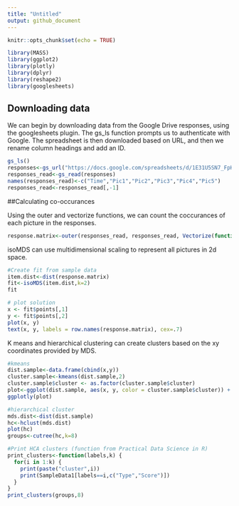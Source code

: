 ```yaml
---
title: "Untitled"
output: github_document
---
```


```r
knitr::opts_chunk$set(echo = TRUE)

library(MASS)
library(ggplot2)
library(plotly)
library(dplyr)
library(reshape2)
library(googlesheets)
```

## Downloading data 

We can begin by downloading data from the Google Drive responses, using the googlesheets plugin. The gs_ls function prompts us to authenticate with Google. The spreadsheet is then downloaded based on URL, and then we rename column headings and add an ID.

```r
gs_ls()
responses<-gs_url("https://docs.google.com/spreadsheets/d/1E31U5SN7_FpHHlKsuPR02f0KIVSyWgLKeXho_lzGCzk/edit?usp=sharing")
responses_read<-gs_read(responses)
names(responses_read)<-c("Time","Pic1","Pic2","Pic3","Pic4","Pic5")
responses_read<-responses_read[,-1]
```

##Calculating co-occurances

Using the outer and vectorize functions, we can count the coccurances of each picture in the responses.

```r
response.matrix<-outer(responses_read, responses_read, Vectorize(function(x, y) sum(x == y)))
```

isoMDS can use multidimensional scaling to represent all pictures in 2d space.

```r
#Create fit from sample data
item.dist<-dist(response.matrix)
fit<-isoMDS(item.dist,k=2)
fit

# plot solution 
x <- fit$points[,1]
y <- fit$points[,2]
plot(x, y)
text(x, y, labels = row.names(response.matrix), cex=.7)
```

K means and hierarchical clustering can create clusters based on the xy coordinates provided by MDS.

```r
#kmeans
dist.sample<-data.frame(cbind(x,y))
cluster.sample<-kmeans(dist.sample,2)
cluster.sample$cluster <- as.factor(cluster.sample$cluster)
plot<-ggplot(dist.sample, aes(x, y, color = cluster.sample$cluster)) + geom_point(size=10)
ggplotly(plot)

#hierarchical cluster
mds.dist<-dist(dist.sample)
hc<-hclust(mds.dist) 
plot(hc)
groups<-cutree(hc,k=8)

#Print HCA clusters (function from Practical Data Science in R)
print_clusters<-function(labels,k) {
  for(i in 1:k) {
    print(paste("cluster",i))
    print(SampleData1[labels==i,c("Type","Score")])
  }
}
print_clusters(groups,8)
```
